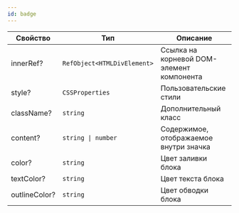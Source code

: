 ```yaml
---
id: badge
---
```


<!-- props:start -->
| Свойство      | Тип                         | Описание                                  |
| ------------- | --------------------------- | ----------------------------------------- |
| innerRef?     | `RefObject<HTMLDivElement>` | Ссылка на корневой DOM-элемент компонента |
| style?        | `CSSProperties`             | Пользовательские стили                    |
| className?    | `string`                    | Дополнительный класс                      |
| content?      | `string \| number`          | Содержимое, отображаемое внутри значка    |
| color?        | `string`                    | Цвет заливки блока                        |
| textColor?    | `string`                    | Цвет текста блока                         |
| outlineColor? | `string`                    | Цвет обводки блока                        |
<!-- props:end -->

